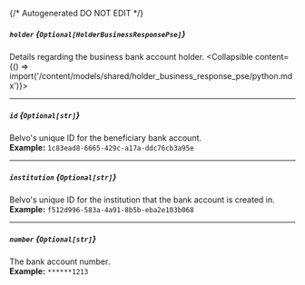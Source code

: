 {/* Autogenerated DO NOT EDIT  */}

##### `holder` *{`Optional[HolderBusinessResponsePse]`}*
Details regarding the business bank account holder.
<Collapsible content={() => import('/content/models/shared/holder_business_response_pse/python.mdx')}>
</Collapsible>

---
##### `id` *{`Optional[str]`}*
Belvo's unique ID for the beneficiary bank account.
<br/>
**Example:** `1c83ead8-6665-429c-a17a-ddc76cb3a95e`

---
##### `institution` *{`Optional[str]`}*
Belvo's unique ID for the institution that the bank account is created in.
<br/>
**Example:** `f512d996-583a-4a91-8b5b-eba2e103b068`

---
##### `number` *{`Optional[str]`}*
The bank account number.
<br/>
**Example:** `******1213`

